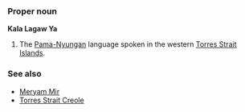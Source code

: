 ===Proper noun===
'''Kala Lagaw Ya'''

# The [[Pama-Nyungan]] language spoken in the western [[Torres Strait Islands]].

===See also===
*[[Meryam Mir]]
*[[Torres Strait Creole]]